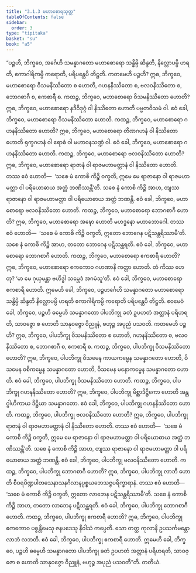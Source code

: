 ```yaml
---
title: "3.1.3 မဟာစောရသုတ္တ"
tableOfContents: false
sidebar:
  order: 3
type: "tipitaka"
basket: "su"
book: "a5"
---
```



<DynamicBreadcrumb />

<Division number="103" book="a5" e="ch" v="16" p="113">

<Paragraph number="619" book="a5">
“ပဉ္စဟိ, ဘိက္ခဝေ, အင်္ဂေဟိ သမန္နာဂတော မဟာစောရော သန္ဓိမ္ပိ ဆိန္ဒတိ, နိလ္လောပမ္ပိ ဟရတိ, ဧကာဂါရိကမ္ပိ ကရောတိ, ပရိပန္ထေပိ တိဋ္ဌတိ. ကတမေဟိ ပဉ္စဟိ? ဣဓ, ဘိက္ခဝေ, မဟာစောရော ဝိသမနိဿိတော စ ဟောတိ, ဂဟနနိဿိတော စ, ဗလဝနိဿိတော စ, ဘောဂစာဂီ စ, ဧကစာရီ စ.
</Paragraph>

<Paragraph number="620" book="a5">
ကထဉ္စ, ဘိက္ခဝေ, မဟာစောရော ဝိသမနိဿိတော ဟောတိ? ဣဓ, ဘိက္ခဝေ, မဟာစောရော နဒီဝိဒုဂ္ဂံ ဝါ နိဿိတော ဟောတိ ပဗ္ဗတဝိသမံ ဝါ. ဧဝံ ခေါ, ဘိက္ခဝေ, မဟာစောရော ဝိသမနိဿိတော ဟောတိ.
</Paragraph>

<Paragraph number="621" book="a5">
ကထဉ္စ, ဘိက္ခဝေ, မဟာစောရော ဂဟနနိဿိတော ဟောတိ? ဣဓ, ဘိက္ခဝေ, မဟာစောရော တိဏဂဟနံ ဝါ နိဿိတော ဟောတိ ရုက္ခဂဟနံ ဝါ ရောဓံ ဝါ မဟာဝနသဏ္ဍံ ဝါ. ဧဝံ ခေါ, ဘိက္ခဝေ, မဟာစောရော ဂဟနနိဿိတော ဟောတိ.
</Paragraph>

<Paragraph number="622" book="a5">
ကထဉ္စ, ဘိက္ခဝေ, မဟာစောရော ဗလဝနိဿိတော ဟောတိ? ဣဓ, ဘိက္ခဝေ, မဟာစောရော ရာဇာနံ ဝါ ရာဇမဟာမတ္တာနံ ဝါ နိဿိတော ဟောတိ. တဿ ဧဝံ ဟောတိ—  ‘သစေ မံ ကောစိ ကိဉ္စိ ဝက္ခတိ, ဣမေ မေ ရာဇာနော ဝါ ရာဇမဟာမတ္တာ ဝါ ပရိယောဓာယ အတ္ထံ ဘဏိဿန္တီ’တိ. သစေ နံ ကောစိ ကိဉ္စိ အာဟ, တျဿ ရာဇာနော ဝါ ရာဇမဟာမတ္တာ ဝါ ပရိယောဓာယ အတ္ထံ ဘဏန္တိ. ဧဝံ ခေါ, ဘိက္ခဝေ, မဟာစောရော ဗလဝနိဿိတော ဟောတိ.
</Paragraph>

<Paragraph number="623" book="a5">
ကထဉ္စ, ဘိက္ခဝေ, မဟာစောရော ဘောဂစာဂီ ဟောတိ? ဣဓ, ဘိက္ခဝေ, မဟာစောရော အဍ္ဎော ဟောတိ မဟဒ္ဓနော မဟာဘောဂေါ. တဿ ဧဝံ ဟောတိ—  ‘သစေ မံ ကောစိ ကိဉ္စိ ဝက္ခတိ, ဣတော ဘောဂေန ပဋိသန္ထရိဿာမီ’တိ. သစေ နံ ကောစိ ကိဉ္စိ အာဟ, တတော ဘောဂေန ပဋိသန္ထရတိ. ဧဝံ ခေါ, ဘိက္ခဝေ, မဟာစောရော ဘောဂစာဂီ ဟောတိ.
</Paragraph>

<Paragraph number="624" book="a5">
ကထဉ္စ, ဘိက္ခဝေ, မဟာစောရော ဧကစာရီ ဟောတိ? ဣဓ, ဘိက္ခဝေ, မဟာစောရော ဧကကောဝ ဂဟဏာနိ ကတ္တာ ဟောတိ. တံ ကိဿ ဟေတု? ‘မာ မေ ဂုယှမန္တာ ဗဟိဒ္ဓါ သမ္ဘေဒံ အဂမံသူ’တိ. ဧဝံ ခေါ, ဘိက္ခဝေ, မဟာစောရော ဧကစာရီ ဟောတိ.
</Paragraph>

<Paragraph number="625" book="a5">
ဣမေဟိ ခေါ, ဘိက္ခဝေ, ပဉ္စဟင်္ဂေဟိ သမန္နာဂတော မဟာစောရော သန္ဓိမ္ပိ ဆိန္ဒတိ နိလ္လောပမ္ပိ ဟရတိ ဧကာဂါရိကမ္ပိ ကရောတိ ပရိပန္ထေပိ တိဋ္ဌတိ.
</Paragraph>

<Paragraph number="626" book="a5">
ဧဝမေဝံ ခေါ, ဘိက္ခဝေ, ပဉ္စဟိ ဓမ္မေဟိ သမန္နာဂတော ပါပဘိက္ခု ခတံ ဥပဟတံ အတ္တာနံ ပရိဟရတိ, သာဝဇ္ဇော စ ဟောတိ သာနုဝဇ္ဇော ဝိညူနံ, ဗဟုဉ္စ အပုညံ ပသဝတိ. ကတမေဟိ ပဉ္စဟိ? ဣဓ, ဘိက္ခဝေ, ပါပဘိက္ခု ဝိသမနိဿိတော စ ဟောတိ, ဂဟနနိဿိတော စ, ဗလဝနိဿိတော စ, ဘောဂစာဂီ စ, ဧကစာရီ စ.
</Paragraph>

<Paragraph number="627" book="a5">
ကထဉ္စ, ဘိက္ခဝေ, ပါပဘိက္ခု ဝိသမနိဿိတော ဟောတိ? ဣဓ, ဘိက္ခဝေ, ပါပဘိက္ခု ဝိသမေန ကာယကမ္မေန သမန္နာဂတော ဟောတိ, ဝိသမေန ဝစီကမ္မေန သမန္နာဂတော ဟောတိ, ဝိသမေန မနောကမ္မေန သမန္နာဂတော ဟောတိ. ဧဝံ ခေါ, ဘိက္ခဝေ, ပါပဘိက္ခု ဝိသမနိဿိတော ဟောတိ.
</Paragraph>

<Paragraph number="628" book="a5">
ကထဉ္စ, ဘိက္ခဝေ, ပါပဘိက္ခု ဂဟနနိဿိတော ဟောတိ? ဣဓ, ဘိက္ခဝေ, ပါပဘိက္ခု မိစ္ဆာဒိဋ္ဌိကော ဟောတိ အန္တဂ္ဂါဟိကာယ ဒိဋ္ဌိယာ သမန္နာဂတော. ဧဝံ ခေါ, ဘိက္ခဝေ, ပါပဘိက္ခု ဂဟနနိဿိတော ဟောတိ.
</Paragraph>

<Paragraph number="629" book="a5">
ကထဉ္စ, ဘိက္ခဝေ, ပါပဘိက္ခု ဗလဝနိဿိတော ဟောတိ? ဣဓ, ဘိက္ခဝေ, ပါပဘိက္ခု ရာဇာနံ ဝါ ရာဇမဟာမတ္တာနံ ဝါ နိဿိတော ဟောတိ. တဿ ဧဝံ ဟောတိ—  ‘သစေ မံ ကောစိ ကိဉ္စိ ဝက္ခတိ, ဣမေ မေ ရာဇာနော ဝါ ရာဇမဟာမတ္တာ ဝါ ပရိယောဓာယ အတ္ထံ ဘဏိဿန္တီ’တိ. သစေ နံ ကောစိ ကိဉ္စိ အာဟ, တျဿ ရာဇာနော ဝါ ရာဇမဟာမတ္တာ ဝါ ပရိယောဓာယ အတ္ထံ ဘဏန္တိ. ဧဝံ ခေါ, ဘိက္ခဝေ, ပါပဘိက္ခု ဗလဝနိဿိတော ဟောတိ.
</Paragraph>

<Paragraph number="630" book="a5">
ကထဉ္စ, ဘိက္ခဝေ, ပါပဘိက္ခု ဘောဂစာဂီ ဟောတိ? ဣဓ, ဘိက္ခဝေ, ပါပဘိက္ခု လာဘီ ဟောတိ စီဝရပိဏ္ဍပါတသေနာသနဂိလာနပ္ပစ္စယဘေသဇ္ဇပရိက္ခာရာနံ. တဿ ဧဝံ ဟောတိ—  ‘သစေ မံ ကောစိ ကိဉ္စိ ဝက္ခတိ, ဣတော လာဘေန ပဋိသန္ထရိဿာမီ’တိ. သစေ နံ ကောစိ ကိဉ္စိ အာဟ, တတော လာဘေန ပဋိသန္ထရတိ. ဧဝံ ခေါ, ဘိက္ခဝေ, ပါပဘိက္ခု ဘောဂစာဂီ ဟောတိ.
</Paragraph>

<Paragraph number="631" book="a5">
ကထဉ္စ, ဘိက္ခဝေ, ပါပဘိက္ခု ဧကစာရီ ဟောတိ? ဣဓ, ဘိက္ခဝေ, ပါပဘိက္ခု ဧကကောဝ ပစ္စန္တိမေသု ဇနပဒေသု နိဝါသံ ကပ္ပေတိ. သော တတ္ထ ကုလာနိ ဥပသင်္ကမန္တော လာဘံ လဘတိ. ဧဝံ ခေါ, ဘိက္ခဝေ, ပါပဘိက္ခု ဧကစာရီ ဟောတိ.
</Paragraph>

<Paragraph number="632" book="a5">
ဣမေဟိ ခေါ, ဘိက္ခဝေ, ပဉ္စဟိ ဓမ္မေဟိ သမန္နာဂတော ပါပဘိက္ခု ခတံ ဥပဟတံ အတ္တာနံ ပရိဟရတိ, သာဝဇ္ဇော စ ဟောတိ သာနုဝဇ္ဇော ဝိညူနံ, ဗဟုဉ္စ အပုညံ ပသဝတီ”တိ.

</Paragraph>
</Division>

<Paragraph number="633" type="center" book="a5">
တတိယံ.
</Paragraph>
